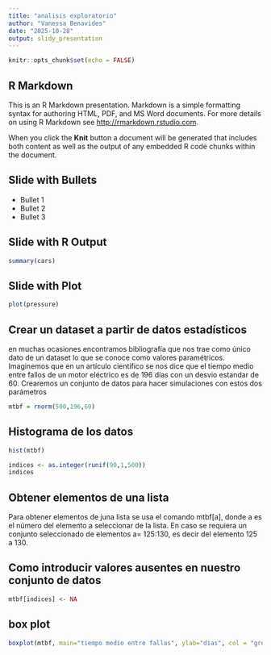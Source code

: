 ```yaml
---
title: "analisis exploratorio"
author: "Vanessa Benavides"
date: "2025-10-28"
output: slidy_presentation
---
```


```r
knitr::opts_chunk$set(echo = FALSE)
```

## R Markdown

This is an R Markdown presentation. Markdown is a simple formatting syntax for authoring HTML, PDF, and MS Word documents. For more details on using R Markdown see <http://rmarkdown.rstudio.com>.

When you click the **Knit** button a document will be generated that includes both content as well as the output of any embedded R code chunks within the document.

## Slide with Bullets

- Bullet 1
- Bullet 2
- Bullet 3

## Slide with R Output

```r
summary(cars)
```

## Slide with Plot

```r
plot(pressure)
```

## Crear un dataset a partir de datos estadísticos

en muchas ocasiones encontramos bibliografía que nos trae como único dato de un dataset lo que se conoce como valores paramétricos. Imaginemos que en un artículo científico se nos dice que el tiempo medio entre fallos de un motor eléctrico es de 196 días con un desvio estandar de 60.
Crearemos un conjunto de datos para hacer simulaciones con estos dos parámetros

```r
mtbf = rnorm(500,196,60)
```

## Histograma de los datos

```r
hist(mtbf)
```



```r
indices <- as.integer(runif(90,1,500))
indices
```

## Obtener elementos de una lista
Para obtener elementos de juna lista se usa el comando mtbf[a], donde a es el número del elemento a seleccionar de la lista.
En caso se requiera un conjunto seleccionado de elementos a= 125:130, es decir del elemento 125 a 130.

## Como introducir valores ausentes en nuestro conjunto de datos

```r
mtbf[indices] <- NA
```


## box plot
```r
boxplot(mtbf, main="tiempo medio entre fallas", ylab="dias", col = "green")

```

